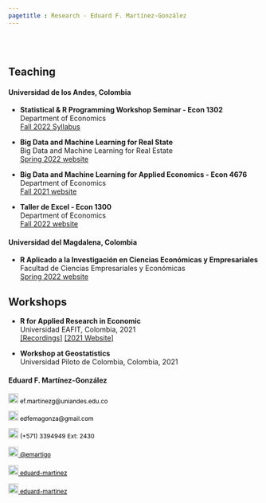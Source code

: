```yaml
---
pagetitle : Research - Eduard F. Martínez-González
---
```


<br>  </br> <!--- Agrega lineas en blanco --->

<p>  </p> <!--- Agrega una linea en blanco --->

<!------------- Panel de la izquierda ------------->
<div class="col-sm-9">

## Teaching

#### Universidad de los Andes, Colombia

* **Statistical & R Programming Workshop Seminar - Econ 1302** <br>
  Department of Economics <br>
  [Fall 2022 Syllabus](https://eduard-martinez.github.io/teaching/r_uniandes/2022-02/syllabus.pdf)

* **Big Data and Machine Learning for Real State** <br>
  Big Data and Machine Learning for Real Estate  <br>
  [Spring 2022 website](https://ignaciomsarmiento.github.io/teaching/BDML)

* **Big Data and Machine Learning for Applied Economics - Econ 4676**  <br>
  Department of Economics  <br>
  [Fall 2021 website](https://github.com/ECON-4676-UNIANDES-Fall-2021)

* **Taller de Excel - Econ 1300** <br>
  Department of Economics <br>
  [Fall 2022 website](https://eduard-martinez.github.io/teaching/excel/2022-02/website.html)
  
#### Universidad del Magdalena, Colombia

* **R Aplicado a la Investigación en Ciencias Económicas y Empresariales** <br>
  Facultad de Ciencias Empresariales y Económicas <br>
  [Spring 2022 website](https://eduard-martinez.github.io/teaching/unimag/2022-02/website.html)
  
## Workshops

* **R for Applied Research in Economic** <br>
  Universidad EAFIT, Colombia, 2021 <br>
  [[Recordings]](https://www.youtube.com/channel/UCLqqb0eZ1razOkTDusAVEnA) [[2021 Website]](https://github.com/taller-R/taller_cief_202102)
  
* **Workshop at Geostatistics** <br>
  Universidad Piloto de Colombia, Colombia, 2021 <br>


  
</div>
<!------------- Panel de la izquierda ------------->



<!------------- Panel de la derecha ------------->
<div class="col-sm-3">

#### Eduard F. Martínez-González
 
<!-- Correo -->
<p style="color:black;font-size:12px;"><img alt="Qries" src="./images/correo.png" width=20" height="20"> ef.martinezg@uniandes.edu.co </img></p>

<!-- Correo -->
<p style="color:black;font-size:12px;"><img alt="Qries" src="./images/correo.png" width=20" height="20"> edfemagonza@gmail.com </img></p>

<!-- Tel -->
<p style="color:black;font-size:12px;"><img alt="Qries" src="./images/tel.png" width=20" height="20"> (+571) 3394949 Ext: 2430</img></p>

<!-- Twitter -->
 <a href="https://twitter.com/emartigo" style="color:black;font-size:12px;"> <img alt="Qries" src="./images/twitter.jpg" width=20" height="20">  @emartigo</a> 

<!-- gitlab -->
<a href="https://gitlab.com/eduard-martinez" style="color:black;font-size:12px;"> <img alt="Qries" src="./images/gitlab.png" width=20" height="20">  eduard-martinez</a>

<!-- GitHub -->
<a href="https://github.com/eduard-martinez" style="color:black;font-size:12px;"> <img alt="Qries" src="./images/github.png" width=20" height="20">  eduard-martinez</a>

</div>
<!------------- Panel de la derecha ------------->



<br>  </br> <!--- Agrega lineas en blanco --->